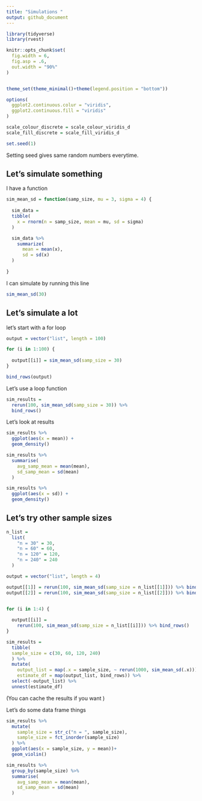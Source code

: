 ```yaml
---
title: "Simulations "
output: github_document
---
```


```r
library(tidyverse)
library(rvest)

knitr::opts_chunk$set(
  fig.width = 6,
  fig.asp = .6,
  out.width = "90%"
)


theme_set(theme_minimal()+theme(legend.position = "bottom"))

options(
  ggplot2.continuous.colur = "viridis",
  ggplot2.continuous.fill = "viridis"
)

scale_colour_discrete = scale_colour_viridis_d
scale_fill_discrete = scale_fill_viridis_d

set.seed(1)
```

Setting seed gives same random numbers everytime. 

## Let's simulate something

I have a function 

```r
sim_mean_sd = function(samp_size, mu = 3, sigma = 4) {
  
  sim_data = 
  tibble(
    x = rnorm(n = samp_size, mean = mu, sd = sigma)
  )

  sim_data %>% 
    summarize(
      mean = mean(x),
      sd = sd(x)
  )
  
}
```

I can simulate by running this line

```r
sim_mean_sd(30)

```

## Let's simulate a lot 

let's start with a for loop

```r
output = vector("list", length = 100)

for (i in 1:100) {
  
  output[[i]] = sim_mean_sd(samp_size = 30)
}

bind_rows(output)

```

Let's use a loop function

```r
sim_results = 
  rerun(100, sim_mean_sd(samp_size = 30)) %>% 
  bind_rows()
```

Let's look at results

```r
sim_results %>% 
  ggplot(aes(x = mean)) +
  geom_density()

sim_results %>% 
  summarise(
    avg_samp_mean = mean(mean), 
    sd_samp_mean = sd(mean)
  )

sim_results %>% 
  ggplot(aes(x = sd)) +
  geom_density()
```


## Let's try other sample sizes 

```r
n_list = 
  list(
    "n = 30" = 30, 
    "n = 60" = 60, 
    "n = 120" = 120, 
    "n = 240" = 240
  )

output = vector("list", length = 4)

output[[1]] = rerun(100, sim_mean_sd(samp_size = n_list[[1]])) %>% bind_rows()
output[[2]] = rerun(100, sim_mean_sd(samp_size = n_list[[2]])) %>% bind_rows()


for (i in 1:4) {
  
  output[[i]] = 
    rerun(100, sim_mean_sd(samp_size = n_list[[i]])) %>% bind_rows()
}
```


```r
sim_results = 
  tibble(
  sample_size = c(30, 60, 120, 240)
  ) %>% 
  mutate(
    output_list = map(.x = sample_size, ~ rerun(1000, sim_mean_sd(.x))), 
    estimate_df = map(output_list, bind_rows)) %>% 
  select(-output_list) %>%
  unnest(estimate_df)
```
(You can cache the results if you want )

Let's do some data frame things 

```r
sim_results %>% 
  mutate(
    sample_size = str_c("n = ", sample_size), 
    sample_size = fct_inorder(sample_size)
  ) %>% 
  ggplot(aes(x = sample_size, y = mean))+
  geom_violin()
```

```r
sim_results %>% 
  group_by(sample_size) %>% 
  summarise(
    avg_samp_mean = mean(mean), 
    sd_samp_mean = sd(mean)
  )
```













